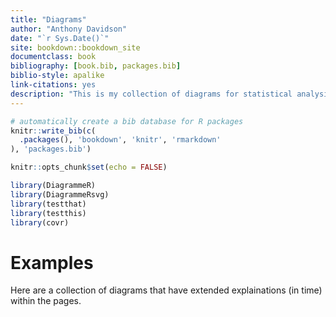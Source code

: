 ```yaml
--- 
title: "Diagrams"
author: "Anthony Davidson"
date: "`r Sys.Date()`"
site: bookdown::bookdown_site
documentclass: book
bibliography: [book.bib, packages.bib]
biblio-style: apalike
link-citations: yes
description: "This is my collection of diagrams for statistical analysis in R. These process diagrams use the R package `DiagrammeR` and others referenced in appendix and in code."
---
```


```r
# automatically create a bib database for R packages
knitr::write_bib(c(
  .packages(), 'bookdown', 'knitr', 'rmarkdown'
), 'packages.bib')
```

```r
knitr::opts_chunk$set(echo = FALSE)
```

```r
library(DiagrammeR)
library(DiagrammeRsvg)
library(testthat)
library(testthis)
library(covr)
```

# Examples {#exams}

Here are a collection of diagrams that have extended explainations (in time) within the pages.

